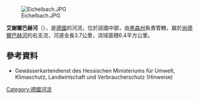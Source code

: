 {{Multiple issues|
{{Expand language|1=de|time=2020-08-23T10:46:54+00:00}}
{{Onesource|time=2020-08-23T10:46:54+00:00}}
}}
{{Coord|50|10|58.58|N|9|11|31.36|E|display=title}}

[[Image:Eichelbach.JPG|right]]


'''艾謝爾巴赫河'''（{{lang-de|Eichelbach}}），是[[德國|德國]]的河流，位於該國中部，由[[黑森州|黑森州]]負責管轄，屬於[[尚德爾巴赫河|尚德爾巴赫河]]的右支流，河道全長3.7公里，流域面積6.4平方公里。

==參考資料==
* Gewässerkartendienst des Hessischen Ministeriums für Umwelt, Klimaschutz, Landwirtschaft und Verbraucherschutz (Hinweise)

{{Germany-geo-stub}}
[[Category:德國河流|Category:德國河流]]